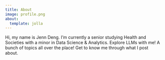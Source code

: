 ```yaml
---
title: About
image: profile.png
about:
  template: jolla
---
```


Hi, my name is Jenn Deng. I'm currently a senior studying Health and Societies with a minor in Data Science & Analytics. Explore LLMs with me! A bunch of topics all over the place! Get to know me through what I post about.
